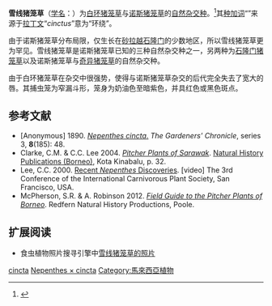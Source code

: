 {{noteTA
|G1=Carnivorous Plant
}}

{{Speciesbox
|image = Nepenthes cincta.jpg
|image_caption = 雪线猪笼草的上位笼
|taxon=Nepenthes × cincta
|authority = [[马克斯韦尔·T·马斯特斯|Mast.]] (1884)<ref>Masters, M.T. 1884. [http://biodiversitylibrary.org/page/26110420 New garden plants. ''Nepenthes cincta'' (Mast.), n. sp.]. ''The Gardeners' Chronicle'', new series, '''21'''(540): 576–577.</ref>
}}

'''雪线猪笼草'''（[[学名|学名]]：'''{{lang|la|''Nepenthes × cincta''}}'''）为[[白环猪笼草|白环猪笼草]]{{small|（{{lang|la|''N. albomarginata''}}）}}与[[诺斯猪笼草|诺斯猪笼草]]{{small|（{{lang|la|''N. northiana''}}）}}的[[自然杂交种|自然杂交种]]。<ref name="夏洛特2007">{{cite book | title=[[食蟲植物觀賞&栽培圖鑑|食蟲植物觀賞&栽培圖鑑]] | publisher=商周出版 | author=夏洛特 | year=2007 | location=台北 | pages=82 | isbn=978-986-124-850-9}}</ref>其[[种加词|种加词]]“{{lang|la|''cinctus''}}”来源于[[拉丁文|拉丁文]]“''cinctus''”意为“环绕”。

由于诺斯猪笼草分布局限，仅生长在[[砂拉越|砂拉越]][[石隆门|石隆门]]的少数地区，所以雪线猪笼草更为罕见。雪线猪笼草是诺斯猪笼草已知的三种自然杂交种之一，另两种为[[石隆门猪笼草|石隆门猪笼草]]{{small|（{{lang|la|''N. × bauensis''}}）}}以及诺斯猪笼草与[[奇异猪笼草|奇异猪笼草]]的自然杂交种{{small|（''N. mirabilis × N. northiana''）}}。

由于白环猪笼草在杂交中很强势，使得与诺斯猪笼草杂交的后代完全失去了宽大的唇。其捕虫笼为窄漏斗形，笼身为奶油色至暗紫色，并具红色或黑色斑点。

== 参考文献 ==
{{reflist|2}}
{{refbegin|2}}
* [Anonymous] 1890. [http://biodiversitylibrary.org/page/25924628 ''Nepenthes cincta''.] ''The Gardeners' Chronicle'', series 3, '''8'''(185): 48.
* Clarke, C.M. & C.C. Lee 2004. ''[[沙捞越的猪笼草|Pitcher Plants of Sarawak]]''. [[自然历史出版社_(婆罗洲)|Natural History Publications (Borneo)]], Kota Kinabalu, p. 32.
* Lee, C.C. 2000. [http://www.youtube.com/watch?v=Wn3Jr20mySk Recent ''Nepenthes'' Discoveries]. [video] The 3rd Conference of the International Carnivorous Plant Society, San Francisco, USA.
* McPherson, S.R. & A. Robinson 2012. ''[[婆罗洲的猪笼草野外指南|Field Guide to the Pitcher Plants of Borneo]]''. Redfern Natural History Productions, Poole.
{{refend}}

== 扩展阅读 ==
{{refbegin}}
* 食虫植物照片搜寻引擎中[http://www.cpphotofinder.com/nepenthes-x-cincta-1026.html 雪线猪笼草的照片]
{{commons-inline|Nepenthes × cincta|雪线猪笼草}}
{{wikispecies-inline|Nepenthes × cincta|雪线猪笼草}}
{{refend}}

{{猪笼草属}}
{{Taxonbar|from=Q4922158}}

[[Category:猪笼草属自然杂交种|cincta]]
[[Category:亚洲食虫植物|Nepenthes × cincta]]
[[Category:馬來西亞植物|Category:馬來西亞植物]]